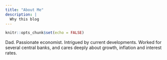 ```yaml
---
title: "About Me"
description: |
  Why this blog
---
```


```r
knitr::opts_chunk$set(echo = FALSE)
```

Dad. Passionate economist. Intrigued by current developments. Worked for several central banks, and cares deeply about growth, inflation and interest rates. 